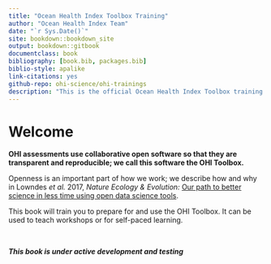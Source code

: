 ```yaml
--- 
title: "Ocean Health Index Toolbox Training"
author: "Ocean Health Index Team"
date: "`r Sys.Date()`"
site: bookdown::bookdown_site
output: bookdown::gitbook
documentclass: book
bibliography: [book.bib, packages.bib]
biblio-style: apalike
link-citations: yes
github-repo: ohi-science/ohi-trainings
description: "This is the official Ocean Health Index Toolbox training."
---
```


# Welcome {#welcome}


 
**OHI assessments use collaborative open software so that they are transparent and reproducible; we call this software the OHI Toolbox.**   
  
Openness is an important part of how we work; we describe how and why in Lowndes *et al.* 2017, *Nature Ecology & Evolution:* [Our path to better science in less time using open data science tools](https://www.nature.com/articles/s41559-017-0160). 

This book will train you to prepare for and use the OHI Toolbox. It can be used to teach workshops or for self-paced learning.

<br>

***This book is under active development and testing***




<!---
TODO, including: 

- first X chapters are overview of the workflow, independent from Toolbox
- next X chapters are Tbx specific

TODO @jules32: citation information --->
